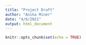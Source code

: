 ```yaml
---
title: "Project Draft"
author: "Anika Miner"
date: "4/6/2021"
output: html_document
---
```


```r
knitr::opts_chunk$set(echo = TRUE)
```
